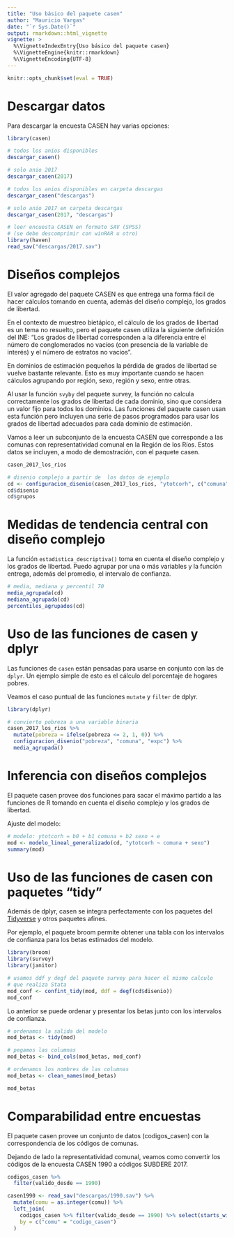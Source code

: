 ```yaml
---
title: "Uso básico del paquete casen"
author: "Mauricio Vargas"
date: "`r Sys.Date()`"
output: rmarkdown::html_vignette
vignette: >
  %\VignetteIndexEntry{Uso básico del paquete casen}
  %\VignetteEngine{knitr::rmarkdown}
  %\VignetteEncoding{UTF-8}
---
```


```r
knitr::opts_chunk$set(eval = TRUE)
```

# Descargar datos

Para descargar la encuesta CASEN hay varias opciones:
```r
library(casen)
```
```r
# todos los anios disponibles
descargar_casen()

# solo anio 2017
descargar_casen(2017)

# todos los anios disponibles en carpeta descargas
descargar_casen("descargas")

# solo anio 2017 en carpeta descargas
descargar_casen(2017, "descargas")

# leer encuesta CASEN en formato SAV (SPSS)
# (se debe descomprimir con winRAR u otro)
library(haven)
read_sav("descargas/2017.sav")
```

# Diseños complejos

El valor agregado del paquete CASEN es que entrega una forma fácil de hacer cálculos tomando en cuenta, además del
diseño complejo, los grados de libertad.

En el contexto de muestreo bietápico, el cálculo de los grados de libertad es un tema no resuelto, pero el paquete casen utiliza la siguiente definición del INE: "Los grados de libertad corresponden a la diferencia entre el número de conglomerados no vacíos (con presencia de la variable de interés) y el número de estratos no vacíos".

En dominios de estimación pequeños la pérdida de grados de libertad se vuelve bastante relevante. Esto es muy importante cuando se hacen cálculos agrupando por región, sexo, región y sexo, entre otras.

Al usar la función `svyby` del paquete survey, la función no calcula correctamente los grados de libertad de cada dominio, sino que considera un valor fijo para todos los dominios. Las funciones del paquete casen usan esta función pero incluyen una serie de pasos programados para usar los grados de libertad adecuados para cada dominio de estimación.

Vamos a leer un subconjunto de la encuesta CASEN que corresponde a las comunas
con representatividad comunal en la Región de los Ríos. Estos datos se incluyen,
a modo de demostración, con el paquete casen.

```r
casen_2017_los_rios

# disenio complejo a partir de  los datos de ejemplo
cd <- configuracion_disenio(casen_2017_los_rios, "ytotcorh", c("comuna", "sexo"), "expc")
cd$disenio
cd$grupos
```

# Medidas de tendencia central con diseño complejo

La función `estadistica_descriptiva()` toma en cuenta el diseño complejo y los grados de libertad. Puedo agrupar por una o más variables y la función entrega, además del promedio, el intervalo de confianza.

```r
# media, mediana y percentil 70
media_agrupada(cd)
mediana_agrupada(cd)
percentiles_agrupados(cd)
```

# Uso de las funciones de casen y dplyr

Las funciones de `casen` están pensadas para usarse en conjunto con las de `dplyr`. Un ejemplo simple de esto es el cálculo del porcentaje de hogares pobres.

Veamos el caso puntual de las funciones `mutate` y `filter` de dplyr.

```r
library(dplyr)

# convierto pobreza a una variable binaria
casen_2017_los_rios %>% 
  mutate(pobreza = ifelse(pobreza <= 2, 1, 0)) %>% 
  configuracion_disenio("pobreza", "comuna", "expc") %>% 
  media_agrupada()
```

# Inferencia con diseños complejos

El paquete casen provee dos funciones para sacar el máximo partido
a las funciones de R tomando en cuenta el diseño complejo y los grados de libertad.

Ajuste del modelo:
```r
# modelo: ytotcorh = b0 + b1 comuna + b2 sexo + e
mod <- modelo_lineal_generalizado(cd, "ytotcorh ~ comuna + sexo")
summary(mod)
```

# Uso de las funciones de casen con paquetes "tidy"

Además de dplyr, casen se integra perfectamente con los paquetes del 
[Tidyverse](https://www.tidyverse.org/) y otros paquetes afines.

Por ejemplo, el paquete broom permite obtener una tabla con los intervalos
de confianza para los betas estimados del modelo.

```r
library(broom)
library(survey)
library(janitor)

# usamos ddf y degf del paquete survey para hacer el mismo calculo
# que realiza Stata
mod_conf <- confint_tidy(mod, ddf = degf(cd$disenio))
mod_conf
```

Lo anterior se puede ordenar y presentar los betas junto con los intervalos
de confianza.

```r
# ordenamos la salida del modelo
mod_betas <- tidy(mod)

# pegamos las columnas
mod_betas <- bind_cols(mod_betas, mod_conf)

# ordenamos los nombres de las columnas
mod_betas <- clean_names(mod_betas)

mod_betas
```

# Comparabilidad entre encuestas

El paquete casen provee un conjunto de datos (codigos_casen) con la correspondencia de los
códigos de comunas.

Dejando de lado la representatividad comunal, veamos como convertir los códigos
de la encuesta CASEN 1990 a códigos SUBDERE 2017.

```r
codigos_casen %>% 
  filter(valido_desde == 1990)
```

```r
casen1990 <- read_sav("descargas/1990.sav") %>% 
  mutate(comu = as.integer(comu)) %>% 
  left_join(
    codigos_casen %>% filter(valido_desde == 1990) %>% select(starts_with("codigo")),
    by = c("comu" = "codigo_casen")
  )
```
